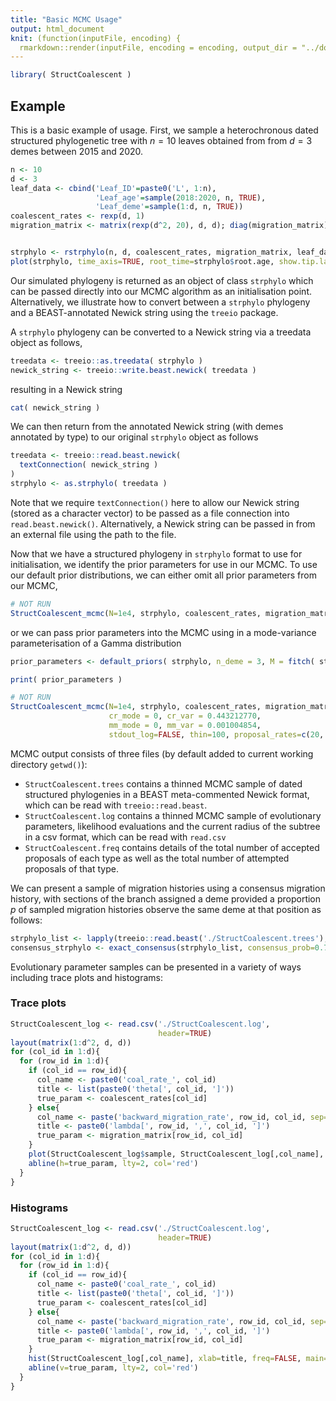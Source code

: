 ```yaml
---
title: "Basic MCMC Usage"
output: html_document
knit: (function(inputFile, encoding) {
  rmarkdown::render(inputFile, encoding = encoding, output_dir = "../docs") })
---
```


```r
library( StructCoalescent )
```

## Example {.tabset}

This is a basic example of usage.
First, we sample a heterochronous dated structured phylogenetic tree with $n=10$ leaves obtained from from $d=3$ demes between 2015 and 2020.

```r
n <- 10
d <- 3
leaf_data <- cbind('Leaf_ID'=paste0('L', 1:n),
                   'Leaf_age'=sample(2018:2020, n, TRUE),
                   'Leaf_deme'=sample(1:d, n, TRUE))
coalescent_rates <- rexp(d, 1)
migration_matrix <- matrix(rexp(d^2, 20), d, d); diag(migration_matrix) <- 0


strphylo <- rstrphylo(n, d, coalescent_rates, migration_matrix, leaf_data)
plot(strphylo, time_axis=TRUE, root_time=strphylo$root.age, show.tip.label=TRUE)
```
Our simulated phylogeny is returned as an object of class `strphylo` which can be passed directly into our MCMC algorithm as an initialisation point.
Alternatively, we illustrate how to convert between a `strphylo` phylogeny and a BEAST-annotated Newick string using the `treeio` package.

A `strphylo` phylogeny can be converted to a Newick string via a treedata object as follows,

```r
treedata <- treeio::as.treedata( strphylo )
newick_string <- treeio::write.beast.newick( treedata )
```

resulting in a Newick string

```r
cat( newick_string )
```

We can then return from the annotated Newick string (with demes annotated by type) to our original `strphylo` object as follows
```r
treedata <- treeio::read.beast.newick(
  textConnection( newick_string )
)
strphylo <- as.strphylo( treedata )
```
Note that we require `textConnection()` here to allow our Newick string (stored as a character vector) to be passed as a file connection into `read.beast.newick()`.
Alternatively, a Newick string can be passed in from an external file using the path to the file.


Now that we have a structured phylogeny in `strphylo` format to use for initialisation, we identify the prior parameters for use in our MCMC.
To use our default prior distributions, we can either omit all prior parameters from our MCMC,

```r
# NOT RUN
StructCoalescent_mcmc(N=1e4, strphylo, coalescent_rates, migration_matrix, stdout_log=FALSE, thin=100, proposal_rates=c(20, 1, 1))
```

or we can pass prior parameters into the MCMC using in a mode-variance parameterisation of a Gamma distribution

```r
prior_parameters <- default_priors( strphylo, n_deme = 3, M = fitch( strphylo )$min_migs )
```
```R
print( prior_parameters )
```

```r
# NOT RUN
StructCoalescent_mcmc(N=1e4, strphylo, coalescent_rates, migration_matrix,
                      cr_mode = 0, cr_var = 0.443212770,
                      mm_mode = 0, mm_var = 0.001004854,
                      stdout_log=FALSE, thin=100, proposal_rates=c(20, 1, 1))
```

MCMC output consists of three files (by default added to current working directory `getwd()`):

- `StructCoalescent.trees` contains a thinned MCMC sample of dated structured phylogenies in a BEAST meta-commented Newick format, which can be read with `treeio::read.beast`.
- `StructCoalescent.log` contains a thinned MCMC sample of evolutionary parameters, likelihood evaluations and the current radius of the subtree in a csv format, which can be read with `read.csv`
- `StructCoalescent.freq` contains details of the total number of accepted proposals of each type as well as the total number of attempted proposals of that type.

We can present a sample of migration histories using a consensus migration history, with sections of the branch assigned a deme provided a proportion $p$ of sampled migration histories observe the same deme at that position as follows:

```r
strphylo_list <- lapply(treeio::read.beast('./StructCoalescent.trees'), as.strphylo)
consensus_strphylo <- exact_consensus(strphylo_list, consensus_prob=0.75)
```

Evolutionary parameter samples can be presented in a variety of ways including trace plots and histograms:

### Trace plots

```r
StructCoalescent_log <- read.csv('./StructCoalescent.log',
                                 header=TRUE)
layout(matrix(1:d^2, d, d))
for (col_id in 1:d){
  for (row_id in 1:d){
    if (col_id == row_id){
      col_name <- paste0('coal_rate_', col_id)
      title <- list(paste0('theta[', col_id, ']'))
      true_param <- coalescent_rates[col_id]
    } else{
      col_name <- paste('backward_migration_rate', row_id, col_id, sep='_')
      title <- paste0('lambda[', row_id, ',', col_id, ']')
      true_param <- migration_matrix[row_id, col_id]
    }
    plot(StructCoalescent_log$sample, StructCoalescent_log[,col_name], type='l', xlab='Sample', ylab=title)
    abline(h=true_param, lty=2, col='red')
  }
}
```

### Histograms

```r
StructCoalescent_log <- read.csv('./StructCoalescent.log',
                                 header=TRUE)
layout(matrix(1:d^2, d, d))
for (col_id in 1:d){
  for (row_id in 1:d){
    if (col_id == row_id){
      col_name <- paste0('coal_rate_', col_id)
      title <- list(paste0('theta[', col_id, ']'))
      true_param <- coalescent_rates[col_id]
    } else{
      col_name <- paste('backward_migration_rate', row_id, col_id, sep='_')
      title <- paste0('lambda[', row_id, ',', col_id, ']')
      true_param <- migration_matrix[row_id, col_id]
    }
    hist(StructCoalescent_log[,col_name], xlab=title, freq=FALSE, main='')
    abline(v=true_param, lty=2, col='red')
  }
}
```
